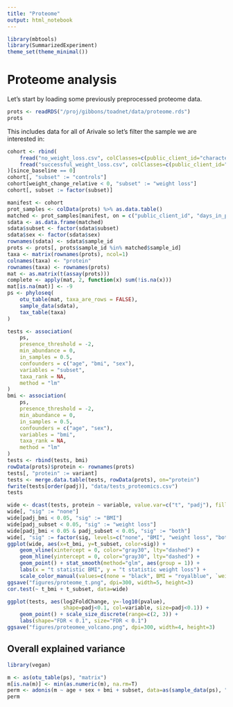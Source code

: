 ```yaml
---
title: "Proteome"
output: html_notebook
---
```


```r
library(mbtools)
library(SummarizedExperiment)
theme_set(theme_minimal())
```

# Proteome analysis

Let's start by loading some previously preprocessed proteome data.

```r
prots <- readRDS("/proj/gibbons/toadnet/data/proteome.rds")
prots
```

This includes data for all of Arivale so let's filter the sample we are interested in:

```r
cohort <- rbind(
    fread("no_weight_loss.csv", colClasses=c(public_client_id="character")),
    fread("successful_weight_loss.csv", colClasses=c(public_client_id="character"))
)[since_baseline == 0]
cohort[, "subset" := "controls"]
cohort[weight_change_relative < 0, "subset" := "weight loss"]
cohort[, subset := factor(subset)]

manifest <- cohort
prot_samples <- colData(prots) %>% as.data.table()
matched <- prot_samples[manifest, on = c("public_client_id", "days_in_program")]
sdata <- as.data.frame(matched)
sdata$subset <- factor(sdata$subset)
sdata$sex <- factor(sdata$sex)
rownames(sdata) <- sdata$sample_id
prots <- prots[, prots$sample_id %in% matched$sample_id]
taxa <- matrix(rownames(prots), ncol=1)
colnames(taxa) <- "protein"
rownames(taxa) <- rownames(prots)
mat <- as.matrix(t(assay(prots)))
complete <- apply(mat, 2, function(x) sum(!is.na(x)))
mat[is.na(mat)] <- -9
ps <- phyloseq(
    otu_table(mat, taxa_are_rows = FALSE),
    sample_data(sdata),
    tax_table(taxa)
)
```

```r
tests <- association(
    ps, 
    presence_threshold = -2,
    min_abundance = 0,
    in_samples = 0.5,
    confounders = c("age", "bmi", "sex"),
    variables = "subset",
    taxa_rank = NA,
    method = "lm"
)
bmi <- association(
    ps, 
    presence_threshold = -2,
    min_abundance = 0,
    in_samples = 0.5,
    confounders = c("age", "sex"),
    variables = "bmi",
    taxa_rank = NA,
    method = "lm"
)
tests <- rbind(tests, bmi)
rowData(prots)$protein <- rownames(prots)
tests[, "protein" := variant]
tests <- merge.data.table(tests, rowData(prots), on="protein")
fwrite(tests[order(padj)], "data/tests_proteomics.csv")
tests
```

```r
wide <- dcast(tests, protein ~ variable, value.var=c("t", "padj"), fill=0)
wide[, "sig" := "none"]
wide[padj_bmi < 0.05, "sig" := "BMI"]
wide[padj_subset < 0.05, "sig" := "weight loss"]
wide[padj_bmi < 0.05 & padj_subset < 0.05, "sig" := "both"]
wide[, "sig" := factor(sig, levels=c("none", "BMI", "weight loss", "both"))]
ggplot(wide, aes(x=t_bmi, y=t_subset, color=sig)) +
    geom_vline(xintercept = 0, color="gray30", lty="dashed") +
    geom_hline(yintercept = 0, color="gray30", lty="dashed") +
    geom_point() + stat_smooth(method="glm", aes(group = 1)) +
    labs(x = "t statistic BMI", y = "t statistic weight loss") +
    scale_color_manual(values=c(none = "black", BMI = "royalblue", `weight loss`="orange", both = "pink"))
ggsave("figures/proteome_t.png", dpi=300, width=5, height=3)
cor.test(~ t_bmi + t_subset, data=wide)
```

```r

ggplot(tests, aes(log2FoldChange, y=-log10(pvalue), 
                  shape=padj<0.1, col=variable, size=padj<0.1)) +
    geom_point() + scale_size_discrete(range=c(2, 3)) +
    labs(shape="FDR < 0.1", size="FDR < 0.1")
ggsave("figures/proteomee_volcano.png", dpi=300, width=4, height=3)
```

## Overall explained variance

```r
library(vegan)

m <- as(otu_table(ps), "matrix")
m[is.na(m)] <- min(as.numeric(m), na.rm=T)
perm <- adonis(m ~ age + sex + bmi + subset, data=as(sample_data(ps), "data.frame"), method="euclidean")
perm
```